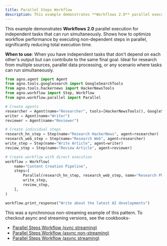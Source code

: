 ```yaml
---
title: Parallel Steps Workflow
description: This example demonstrates **Workflows 2.0** parallel execution for independent tasks that can run simultaneously. Shows how to optimize workflow performance by executing non-dependent steps in parallel, significantly reducing total execution time.
---
```


This example demonstrates **Workflows 2.0** parallel execution for independent tasks that 
can run simultaneously. Shows how to optimize workflow performance by executing 
non-dependent steps in parallel, significantly reducing total execution time.

**When to use**: When you have independent tasks that don't depend on each other's output
but can contribute to the same final goal. Ideal for research from multiple sources,
parallel data processing, or any scenario where tasks can run simultaneously.

```python parallel_steps_workflow.py
from agno.agent import Agent
from agno.tools.googlesearch import GoogleSearchTools
from agno.tools.hackernews import HackerNewsTools
from agno.workflow import Step, Workflow
from agno.workflow.parallel import Parallel

# Create agents
researcher = Agent(name="Researcher", tools=[HackerNewsTools(), GoogleSearchTools()])
writer = Agent(name="Writer")
reviewer = Agent(name="Reviewer")

# Create individual steps
research_hn_step = Step(name="Research HackerNews", agent=researcher)
research_web_step = Step(name="Research Web", agent=researcher)
write_step = Step(name="Write Article", agent=writer)
review_step = Step(name="Review Article", agent=reviewer)

# Create workflow with direct execution
workflow = Workflow(
    name="Content Creation Pipeline",
    steps=[
        Parallel(research_hn_step, research_web_step, name="Research Phase"),
        write_step,
        review_step,
    ],
)

workflow.print_response("Write about the latest AI developments")
```

This was a synchronous non-streaming example of this pattern. To checkout async and streaming versions, see the cookbooks-
- [Parallel Steps Workflow (sync streaming)](https://github.com/agno-agi/agno/blob/main/cookbook/workflows/_04_workflows_parallel_execution/sync/parallel_steps_workflow_stream.py)
- [Parallel Steps Workflow (async non-streaming)](https://github.com/agno-agi/agno/blob/main/cookbook/workflows/_04_workflows_parallel_execution/sync/parallel_steps_workflow.py)
- [Parallel Steps Workflow (async streaming)](https://github.com/agno-agi/agno/tree/main/cookbook/workflows/_04_workflows_parallel_execution/async/parallel_steps_workflow_stream.py)